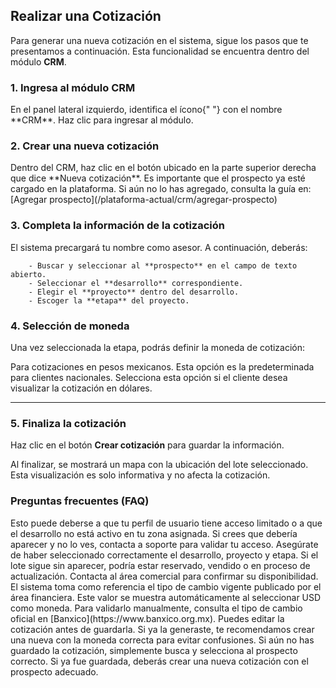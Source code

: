 ## Realizar una Cotización

Para generar una nueva cotización en el sistema, sigue los pasos que te presentamos a continuación. Esta funcionalidad se encuentra dentro del módulo **CRM**.

### 1. Ingresa al módulo CRM

<Card title="Acceder al CRM" icon="rocket-launch" href="/plataforma-actual/crm">
  En el panel lateral izquierdo, identifica el ícono{" "}
  <Icon icon="file" iconType="solid" /> con el nombre **CRM**. Haz clic para
  ingresar al módulo.
</Card>

### 2. Crear una nueva cotización

<Card title="Nueva Cotización" icon="file-circle-plus" href="#">
  Dentro del CRM, haz clic en el botón ubicado en la parte superior derecha que
  dice **Nueva cotización**.
</Card>

<Note>
  Es importante que el prospecto ya esté cargado en la plataforma. Si aún no lo
  has agregado, consulta la guía en: [Agregar
  prospecto](/plataforma-actual/crm/agregar-prospecto)
</Note>

### 3. Completa la información de la cotización

<Card title="Datos de la Cotización" icon="pen-to-square" href="#">
    El sistema precargará tu nombre como asesor. A continuación, deberás:

        - Buscar y seleccionar al **prospecto** en el campo de texto abierto.
        - Seleccionar el **desarrollo** correspondiente.
        - Elegir el **proyecto** dentro del desarrollo.
        - Escoger la **etapa** del proyecto.

</Card>

### 4. Selección de moneda

Una vez seleccionada la etapa, podrás definir la moneda de cotización:

<CardGroup cols={2}>
  <Card title="Moneda Nacional (MXN)">
    Para cotizaciones en pesos mexicanos. Esta opción es la predeterminada para
    clientes nacionales.
  </Card>
  <Card title="Moneda Extranjera (USD)">
    Selecciona esta opción si el cliente desea visualizar la cotización en
    dólares.
  </Card>
</CardGroup>

---

### 5. Finaliza la cotización

Haz clic en el botón **Crear cotización** para guardar la información.

<Check>
  Al finalizar, se mostrará un mapa con la ubicación del lote seleccionado. Esta
  visualización es solo informativa y no afecta la cotización.
</Check>

### Preguntas frecuentes (FAQ)

<AccordionGroup>

<Accordion title="¿Por qué no puedo ver todos los desarrollos disponibles?">
  Esto puede deberse a que tu perfil de usuario tiene acceso limitado o a que el
  desarrollo no está activo en tu zona asignada. Si crees que debería aparecer y
  no lo ves, contacta a soporte para validar tu acceso.
</Accordion>

<Accordion title="¿Qué hago si no encuentro el lote que necesito?">
  Asegúrate de haber seleccionado correctamente el desarrollo, proyecto y etapa.
  Si el lote sigue sin aparecer, podría estar reservado, vendido o en proceso de
  actualización. Contacta al área comercial para confirmar su disponibilidad.
</Accordion>

<Accordion title="¿Cómo consulto el tipo de cambio del dólar?">
  El sistema toma como referencia el tipo de cambio vigente publicado por el
  área financiera. Este valor se muestra automáticamente al seleccionar USD como
  moneda. Para validarlo manualmente, consulta el tipo de cambio oficial en
  [Banxico](https://www.banxico.org.mx).
</Accordion>

<Accordion title="¿Qué puedo hacer si seleccioné la moneda incorrecta por error?">
  Puedes editar la cotización antes de guardarla. Si ya la generaste, te
  recomendamos crear una nueva con la moneda correcta para evitar confusiones.
</Accordion>

<Accordion title="Me equivoqué al seleccionar el prospecto, ¿cómo lo corrijo?">
  Si aún no has guardado la cotización, simplemente busca y selecciona al
  prospecto correcto. Si ya fue guardada, deberás crear una nueva cotización con
  el prospecto adecuado.
</Accordion>

</AccordionGroup>
